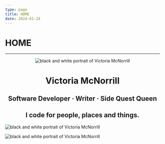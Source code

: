 ```yaml
---
type: page
title: HOME
date: 2024-01-24
---
```


# HOME


---

<div align="center" className="content">
  <Image
    src="/images/photos of me/professionalportrait square.png"
    alt="black and white portrait of Victoria McNorrill"
    width={150}
    height={150}
    priority
    className="next-image homeMainPhoto"
    placeholder="data:image/"
  />
</div>

<h1 align="center">
  Victoria McNorrill
</h1>

<h2 align="center" className="homedescription">
  Software Developer · Writer · Side Quest Queen
</h2>

<h2 align="center">
  I code for people, places and things.
</h2>

<div className="homePhotosDiv">
  <Image
    src="/images/photos of me/cliffsofmoher.png"
    alt="black and white portrait of Victoria McNorrill"
    width={250}
    height={250}
    priority
    className="next-image homeExtraPhotos"
    placeholder="data:image/"
  />

  <Image
    src="/images/photos of me/sanddunes.png"
    alt="black and white portrait of Victoria McNorrill"
    width={250}
    height={250}
    priority
    className="next-image homeExtraPhotos"
    placeholder="data:image/"
  />
</div>
